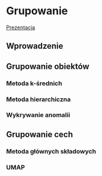 # Grupowanie

[Prezentacja](presentations/04_grupowanie.html)

## Wprowadzenie

## Grupowanie obiektów

### Metoda k-średnich

### Metoda hierarchiczna

### Wykrywanie anomalii

## Grupowanie cech

### Metoda głównych składowych

### UMAP
